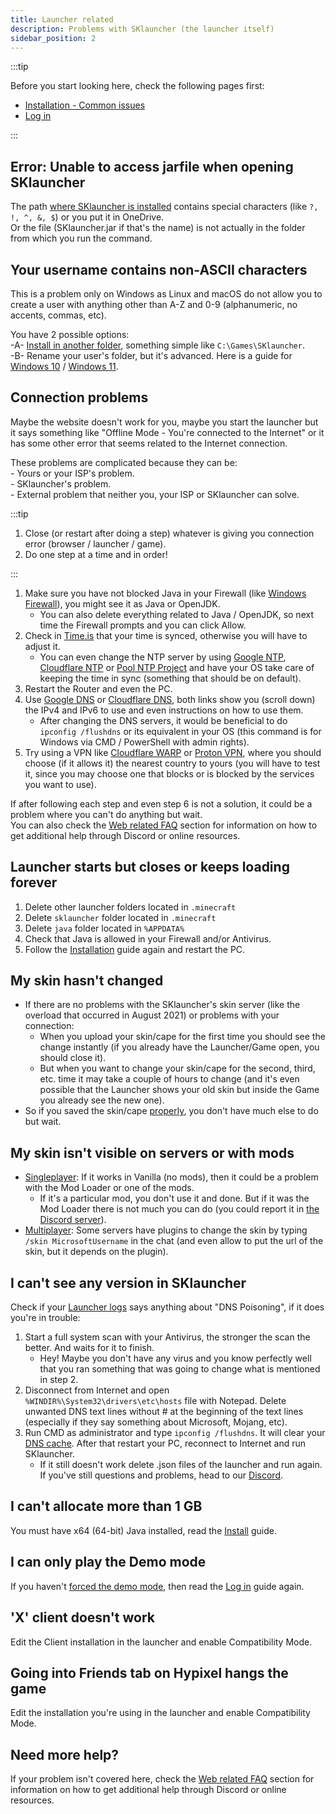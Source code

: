 ```yaml
---
title: Launcher related
description: Problems with SKlauncher (the launcher itself)
sidebar_position: 2
---
```


:::tip

Before you start looking here, check the following pages first:
- [Installation - Common issues](/getting-started/install#common-issues)
- [Log in](/getting-started/login)

:::

## Error: Unable to access jarfile when opening SKlauncher
The path [where SKlauncher is installed](/faq/launcher-related#where-is-sklauncher-installed) contains special characters (like `?, !, ^, &, $`) or you put it in OneDrive.\
Or the file (SKlauncher.jar if that's the name) is not actually in the folder from which you run the command.

## Your username contains non-ASCII characters
This is a problem only on Windows as Linux and macOS do not allow you to create a user with anything other than A-Z and 0-9 (alphanumeric, no accents, commas, etc).

You have 2 possible options:\
\-A- [Install in another folder](/faq/launcher-related#can-i-install-sklauncher-in-another-folder), something simple like `C:\Games\SKlauncher`.\
\-B- Rename your user's folder, but it's advanced. Here is a guide for [Windows 10](https://www.tenforums.com/tutorials/89060-change-name-user-profile-folder-windows-10-a.html) / [Windows 11](https://www.elevenforum.com/t/change-name-of-user-profile-folder-in-windows-11.2133/).

## Connection problems
Maybe the website doesn't work for you, maybe you start the launcher but it says something like "Offline Mode - You're connected to the Internet" or it has some other error that seems related to the Internet connection.

These problems are complicated because they can be:\
\- Yours or your ISP's problem.\
\- SKlauncher's problem.\
\- External problem that neither you, your ISP or SKlauncher can solve.

:::tip

1. Close (or restart after doing a step) whatever is giving you connection error (browser / launcher / game).
2. Do one step at a time and in order!

:::

1. Make sure you have not blocked Java in your Firewall (like [Windows Firewall](https://www.howtogeek.com/242375/how-to-troubleshoot-minecraft-lan-game-problems/#i-can-t-see-the-minecraft-game-on-the-lan)), you might see it as Java or OpenJDK.
    - You can also delete everything related to Java / OpenJDK, so next time the Firewall prompts and you can click Allow.
2. Check in [Time.is](https://time.is/) that your time is synced, otherwise you will have to adjust it.
    - You can even change the NTP server by using [Google NTP](https://developers.google.com/time/guides), [Cloudflare NTP](https://developers.cloudflare.com/time-services/ntp/usage/) or [Pool NTP Project](https://www.ntppool.org/en/) and have your OS take care of keeping the time in sync (something that should be on default).
3. Restart the Router and even the PC.
4. Use [Google DNS](https://developers.google.com/speed/public-dns/docs/using) or [Cloudflare DNS](https://one.one.one.one/dns/), both links show you (scroll down) the IPv4 and IPv6 to use and even instructions on how to use them.
    - After changing the DNS servers, it would be beneficial to do `ipconfig /flushdns` or its equivalent in your OS (this command is for Windows via CMD / PowerShell with admin rights).
5. Try using a VPN like [Cloudflare WARP](https://one.one.one.one/) or [Proton VPN](https://protonvpn.com/), where you should choose (if it allows it) the nearest country to yours (you will have to test it, since you may choose one that blocks or is blocked by the services you want to use).

If after following each step and even step 6 is not a solution, it could be a problem where you can't do anything but wait.\
You can also check the [Web related FAQ](/faq/web-related#need-more-help) section for information on how to get additional help through Discord or online resources.

## Launcher starts but closes or keeps loading forever
1. Delete other launcher folders located in `.minecraft`
2. Delete `sklauncher` folder located in `.minecraft`
3. Delete `java` folder located in `%APPDATA%`
4. Check that Java is allowed in your Firewall and/or Antivirus.
5. Follow the [Installation](/getting-started/install) guide again and restart the PC.

## My skin hasn't changed
- If there are no problems with the SKlauncher's skin server (like the overload that occurred in August 2021) or problems with your connection:
  - When you upload your skin/cape for the first time you should see the change instantly (if you already have the Launcher/Game open, you should close it).
  - But when you want to change your skin/cape for the second, third, etc. time it may take a couple of hours to change (and it's even possible that the Launcher shows your old skin but inside the Game you already see the new one).
- So if you saved the skin/cape [properly](/faq/web-related#how-do-i-put-on-a-skin-or-cape), you don't have much else to do but wait.

## My skin isn't visible on servers or with mods
- <u>Singleplayer</u>: If it works in Vanilla (no mods), then it could be a problem with the Mod Loader or one of the mods.
  - If it's a particular mod, you don't use it and done. But if it was the Mod Loader there is not much you can do (you could report it in [the Discord server](https://skmedix.pl/discord)).
- <u>Multiplayer</u>: Some servers have plugins to change the skin by typing `/skin MicrosoftUsername` in the chat (and even allow to put the url of the skin, but it depends on the plugin).

## I can't see any version in SKlauncher
Check if your [Launcher logs](/faq/launcher-related#where-are-the-logs-located) says anything about "DNS Poisoning", if it does you're in trouble:
1. Start a full system scan with your Antivirus, the stronger the scan the better. And waits for it to finish.
    - Hey! Maybe you don't have any virus and you know perfectly well that you ran something that was going to change what is mentioned in step 2.
2. Disconnect from Internet and open `%WINDIR%\System32\drivers\etc\hosts` file with Notepad. Delete unwanted DNS text lines without # at the beginning of the text lines (especially if they say something about Microsoft, Mojang, etc).
3. Run CMD as administrator and type `ipconfig /flushdns`. It will clear your [DNS cache](https://www.lifewire.com/what-is-a-dns-cache-817514). After that restart your PC, reconnect to Internet and run SKlauncher.
    - If it still doesn't work delete .json files of the launcher and run again. If you've still questions and problems, head to our [Discord](https://skmedix.pl/discord).

## I can't allocate more than 1 GB
You must have x64 (64-bit) Java installed, read the [Install](/getting-started/install) guide.

## I can only play the Demo mode
If you haven't [forced the demo mode](/faq/launcher-related#can-i-force-the-demo-mode), then read the [Log in](/getting-started/login) guide again.

## 'X' client doesn't work
Edit the Client installation in the launcher and enable Compatibility Mode.

## Going into Friends tab on Hypixel hangs the game
Edit the installation you're using in the launcher and enable Compatibility Mode.

## Need more help?
If your problem isn't covered here, check the [Web related FAQ](/faq/web-related#need-more-help) section for information on how to get additional help through Discord or online resources.
